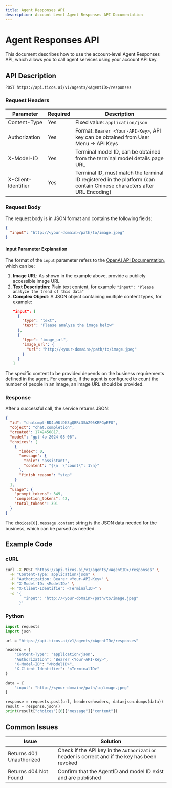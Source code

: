```yaml
---
title: Agent Responses API
description: Account Level Agent Responses API Documentation
---
```


# Agent Responses API

This document describes how to use the account-level Agent Responses API, which allows you to call agent services using your account API key.

## API Description

```
POST https://api.ticos.ai/v1/agents/<AgentID>/responses
```

### Request Headers

| Parameter | Required | Description |
| --------- | -------- | ----------- |
| Content-Type | Yes | Fixed value: `application/json` |
| Authorization | Yes | Format: `Bearer <Your-API-Key>`, API key can be obtained from User Menu → API Keys |
| X-Model-ID | Yes | Terminal model ID, can be obtained from the terminal model details page URL |
| X-Client-Identifier | Yes | Terminal ID, must match the terminal ID registered in the platform (can contain Chinese characters after URL Encoding) |

### Request Body

The request body is in JSON format and contains the following fields:

```json
{
  "input": "http://<your-domain>/path/to/image.jpeg"
}
```

#### Input Parameter Explanation

The format of the `input` parameter refers to the [OpenAI API Documentation](https://platform.openai.com/docs/api-reference/responses), which can be:

1. **Image URL**: As shown in the example above, provide a publicly accessible image URL
2. **Text Description**: Plain text content, for example `"input": "Please analyze the trend of this data"`
3. **Complex Object**: A JSON object containing multiple content types, for example:
   ```json
   "input": [
     {
       "type": "text",
       "text": "Please analyze the image below"
     },
     {
       "type": "image_url",
       "image_url": {
         "url": "http://<your-domain>/path/to/image.jpeg"
       }
     }
   ]
   ```

The specific content to be provided depends on the business requirements defined in the agent. For example, if the agent is configured to count the number of people in an image, an image URL should be provided.

### Response

After a successful call, the service returns JSON:

```json
{
  "id": "chatcmpl-BD4u9UtDK3gQBRi3SAZ96KRFGpEFO",
  "object": "chat.completion",
  "created": 1742456817,
  "model": "gpt-4o-2024-08-06",
  "choices": [
    {
      "index": 0,
      "message": {
        "role": "assistant",
        "content": "{\n  \"count\": 1\n}"
      },
      "finish_reason": "stop"
    }
  ],
  "usage": {
    "prompt_tokens": 349,
    "completion_tokens": 42,
    "total_tokens": 391
  }
}
```

The `choices[0].message.content` string is the JSON data needed for the business, which can be parsed as needed.

## Example Code

### cURL

```bash
curl -X POST "https://api.ticos.ai/v1/agents/<AgentID>/responses" \
  -H "Content-Type: application/json" \
  -H "Authorization: Bearer <Your-API-Key>" \
  -H "X-Model-ID: <ModelID>" \
  -H "X-Client-Identifier: <TerminalID>" \
  -d '{
        "input": "http://<your-domain>/path/to/image.jpeg"
      }'
```

### Python

```python
import requests
import json

url = "https://api.ticos.ai/v1/agents/<AgentID>/responses"

headers = {
    "Content-Type": "application/json",
    "Authorization": "Bearer <Your-API-Key>",
    "X-Model-ID": "<ModelID>",
    "X-Client-Identifier": "<TerminalID>"
}

data = {
    "input": "http://<your-domain>/path/to/image.jpeg"
}

response = requests.post(url, headers=headers, data=json.dumps(data))
result = response.json()
print(result["choices"][0]["message"]["content"])
```

## Common Issues

| Issue | Solution |
| ----- | -------- |
| Returns 401 Unauthorized | Check if the API key in the `Authorization` header is correct and if the key has been revoked |
| Returns 404 Not Found | Confirm that the AgentID and model ID exist and are published |
